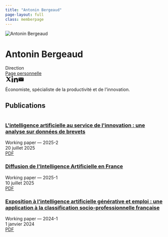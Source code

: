 ```yaml
---
title: "Antonin Bergeaud"
page-layout: full
class: memberpage
---
```


<div class='member-hero'>
<img class='member-hero-photo' src='/images/membres/antonin.jpg' alt='Antonin Bergeaud'>
<div class='member-hero-text'>
<h1 class='member-hero-name'>Antonin Bergeaud</h1>
<div class='member-hero-role'>Direction</div>
<div class='member-hero-actions'>
<a href='https://sites.google.com/site/abergeaudeco/home'>Page personnelle</a>
<div class='socials'><a href='https://x.com/a_bergeaud' class='btn-icon btn-x' aria-label='x'><svg width='20' height='20' viewBox='0 0 24 24' fill='currentColor'><path d='M18.146 3H21l-6.98 7.98L21.5 21h-5.73l-4.17-5.31L6.7 21H3l7.43-8.49L2.5 3h5.77l3.86 5.06L18.146 3z'/></svg></a><a href='https://www.linkedin.com/in/antonin-bergeaud-350b0b5a/' class='btn-icon btn-linkedin' aria-label='linkedin'><svg width='20' height='20' viewBox='0 0 24 24' fill='currentColor'><path d='M4.98 3.5C4.98 4.88 3.86 6 2.5 6S0 4.88 0 3.5 1.12 1 2.5 1 4.98 2.12 4.98 3.5zM0 8h5v16H0V8zm7.5 0h4.8v2.2h.07C13.2 8.6 15.1 7.5 17.6 7.5 22.2 7.5 24 10.4 24 15.1V24h-5v-7.6c0-1.8-.03-4.1-2.5-4.1-2.5 0-2.9 2-2.9 4v7.7h-5V8z'/></svg></a><a href='mailto:bergeaud@hec.fr' class='btn-icon btn-email' aria-label='email'><svg width='20' height='20' viewBox='0 0 24 24' fill='currentColor'><path d='M22 6H2l10 6 10-6z'/><path d='M12 13L2 6.76V18a2 2 0 002 2h16a2 2 0 002-2V6.76L12 13z'/></svg></a></div>
</div>
<p class='member-hero-bio'>Économiste, spécialiste de la productivité et de l&#x27;innovation.</p>
</div></div>

## Publications
<div class="member-pubs">
```{=html}
<div class="member-pub">
  <a class="thumb" href="/pubs/ai-innov/"><img src="/images/pubs/ai-innov.png" alt=""></a>
  <div class="meta">
    <h3 class="t"><a href="/pubs/ai-innov/">L&#x27;intelligence artificielle au service de l&#x27;innovation : une analyse sur données de brevets</a></h3>
    <div class='s'>Working paper — 2025-2</div>
    <div class='d'>20 juillet 2025</div>
    <div class="links">
      <a class='btn-pdf' href='/files/papers/ai-innov.pdf'>PDF</a>
    </div>
  </div>
</div>
```
```{=html}
<div class="member-pub">
  <a class="thumb" href="/pubs/ai-tracker/"><img src="/images/pubs/ai-tracker.png" alt=""></a>
  <div class="meta">
    <h3 class="t"><a href="/pubs/ai-tracker/">Diffusion de l&#x27;Intelligence Artificielle en France</a></h3>
    <div class='s'>Working paper — 2025-1</div>
    <div class='d'>10 juillet 2025</div>
    <div class="links">
      <a class='btn-pdf' href='/files/papers/ai-tracker.pdf'>PDF</a>
    </div>
  </div>
</div>
```
```{=html}
<div class="member-pub">
  <a class="thumb" href="/pubs/ai-exposure/"><img src="/images/pubs/ai-exposure.png" alt=""></a>
  <div class="meta">
    <h3 class="t"><a href="/pubs/ai-exposure/">Exposition à l’intelligence artificielle générative et emploi : une application à la classification socio-professionnelle française</a></h3>
    <div class='s'>Working paper — 2024-1</div>
    <div class='d'>1 janvier 2024</div>
    <div class="links">
      <a class='btn-pdf' href='/files/papers/ai-exposure.pdf'>PDF</a>
    </div>
  </div>
</div>
```
</div>
